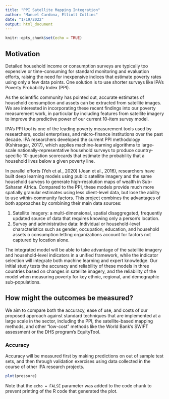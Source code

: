 ```yaml
---
title: "PPI Satellite Mapping Integration"
author: "Manuel Cardona, Elliott Collins"
date: "1/19/2022"
output: html_document
---
```


```r
knitr::opts_chunk$set(echo = TRUE)
```

## Motivation

Detailed household income or consumption surveys are typically too expensive or time-consuming for standard monitoring and evaluation efforts, raising the need for inexpensive indices that estimate poverty rates using only a few data points. One solution is to use shorter surveys like IPA's Poverty Probability Index (PPI).

As the scientific community has pointed out, accurate estimates of household consumption and assets can be extracted from satellite images. We are interested in incorporating these recent findings into our poverty measurement work, in particular by including features from satellite imagery to improve the predictive power of our current 10-item survey model.

IPA's PPI tool is one of the leading poverty measurement tools used by researchers, social enterprises, and micro-finance institutions over the past decade. IPA researchers developed the current PPI methodology (Kshirsagar, 2017), which applies machine-learning algorithms to large-scale nationally-representative household surveys to produce country-specific 10-question scorecards that estimate the probability that a household lives below a given poverty line.

In parallel efforts (Yeh et al., 2020) (Jean et al., 2016), researchers have built deep learning models using public satellite imagery and the same household surveys to generate high-resolution maps of wealth in Sub-Saharan Africa. Compared to the PPI, these models provide much more spatially granular estimates using less client-level data, but lose the ability to use within-community factors. This project combines the advantages of both approaches by combining their main data sources:

1. Satellite imagery: a multi-dimensional, spatial disaggregated, frequently updated source of data that requires knowing only a person's location.
2. Survey and administrative data: Individual or household-level characteristics such as gender, occupation, education, and household assets o consumption letting organizations account for factors not captured by location alone.

The integrated model will be able to take advantage of the satellite imagery and household-level indicators in a unified framework, while the indicator selection will integrate both machine learning and expert knowledge. Our initial study tests the accuracy and reliability of these models in three countries based on changes in satellite imagery, and the reliability of the model when measuring poverty for key ethnic, regional, and demographic sub-populations.

## How might the outcomes be measured?

We aim to compare both the accuracy, ease of use, and costs of our proposed approach against standard techniques that are implemented at a large scale in the sector, including the PPI, the satellite-based mapping methods, and other "low-cost" methods like the World Bank's SWIFT assessment or the DHS program's EquityTool.

### Accuracy

Accuracy will be measured first by making predictions on out of sample test sets, and then through validation exercises using data collected in the course of other IPA research projects. 



```r
plot(pressure)
```

Note that the `echo = FALSE` parameter was added to the code chunk to prevent printing of the R code that generated the plot.
